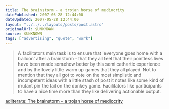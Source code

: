 ```yaml
---
title: The brainstorm - a trojan horse of mediocrity
datePublished: 2007-05-28 12:44:00
dateUpdated: 2007-05-28 12:44:00
layout: "../../../layouts/posts/post.astro"
originalUrl: $UNKNOWN
source: $UNKNOWN
tags: ["advertising", "quote", "work"]
---
```


> A facilitators main task is to ensure that 'everyone goes home with a balloon' after a brainstorm - that they all feel that their pointless lives have been made somehow better by this semi cathartic experience and by the lovely little warm up games that they all played. Not to mention that they all got to vote on the most simplistic and incompetent ideas with a little stash of post it notes like some kind of mutant pin the tail on the donkey game. Facilitators like pariticipants to have a nice time more than they like delivering actionable output.

[adliterate: The brainstorm - a trojan horse of mediocrity](http://www.adliterate.com/archives/2007/05/death_to_the_br.html)

